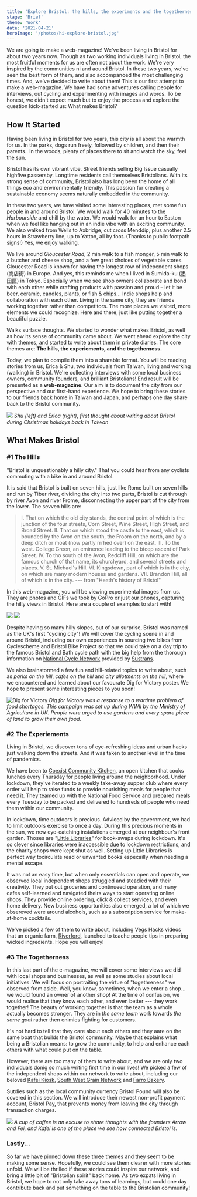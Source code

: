```yaml
---
title: 'Explore Bristol: the hills, the experiments and the togetherness'
stage: 'Brief'
theme: 'Work'
date: '2021-04-21'
heroImage: '/photos/hi-explore-bristol.jpg'
---
```

We are going to make a web-magazine!
We've been living in Bristol for about two years now. Though as two working individuals living in Bristol, the most fruitful moments for us are often not about the work. We're very inspired by the communities ni and aound Bristol. In these two years, we've seen the best form of them, and also accompanoed the most challenging times. And, we've decided to write about them!
This is our first attempt to make a web-magazine. We have had some adventures calling people for interviews, out cycling and experimenting with images and words. To be honest, we didn't expect much but to enjoy the process and explore the question kick-started us: What makes Bristol?

## How It Started
Having been living in Bristol for two years, this city is all about the warmth for us. In the parks, dogs run freely, followed by children, and then their parents.. In the woods, plenty of places there to sit and watch the sky, feel the sun. 

Bristol has its own vibrant vibe. Street friends selling Big Issue casually highfive passersby. Longtime residents call themselves Bristolians. With its  strong sense of community, Bristol also has long been the home of all things eco and environmentally friendly. This passion for creating a sustainable economy seems naturally embedded in the community.

In these two years, we have visited some interesting places, met some fun people in and around Bristol.  We would walk for 40 minutes to the *Harbourside* and chill by the water. We would walk for an hour to Easton when we feel like hanging out in an indie vibe with an exciting community. We also walked from Wells to Axbridge, cut cross Menddip, plus another 2.5 hours in Strawberry line, up to Yatton, all by foot. (Thanks to public footpath signs!) Yes, we enjoy walking.

We live around *Gloucester Road*, 2 min walk to a fish monger, 5 min walk to a butcher and cheese shop, and a few great choices of vegetable stores. Gloucester Road is known for having the longest row of independent shops (商店街) in Europe. And yes, this reminds me when I lived in Sumida-ku (墨田區) in Tokyo. Especially when we see shop owners collaborate and bond with each other while crafting products with passion and proud – let it be beer, ceramic, candles, plants, or fish & chips... Indie shops help and collaboration with each other. Living in the same city, they are friends working together rather than competitors. The more places we visited, more elements we could recognize. Here and there, just like putting together a beautiful puzzle.

Walks surface thoughts. We started to wonder what makes Bristol, as well as how its sense of community came about. We went ahead explore the city with themes, and started to write about them in private diaries. The core themes are: **The hills, the experiements, and the togetherness.**

Today, we plan to compile them into a sharable format. You will be reading stories from us, Erica & Shu, two individuals from Taiwan, living and working (walking) in Bristol. We're collecting interviews with some local business owners, community founders, and brilliant Bristolians! End result will be presented as a **web-magazine**. Our aim is to document the city from our perspective and our first-hand experience. We hope to bring these stories to our friends back home in Taiwan and Japan, and perhaps one day share back to the Bristol community.

![](https://i.imgur.com/F4vucFX.jpg=x300)
*Shu (left) and Erica (right), first thought about writing about Bristol during Christmas holidays back in Taiwan*

## What Makes Bristol

### #1 The Hills
"Bristol is unquestionably a hilly city." That you could hear from any cyclists commuting with a bike in and around Bristol. 

It is said that Bristol is built on seven hills, just like Rome built on seven hills and run by Tiber river, dividing the city into two parts, Bristol is cut through by river Avon and river Frome, disconnecting the upper part of the city from the lower. The sevven hills are: 

> I. That on which the old city stands, the central point of which is the junction of the four streets, Corn Street, Wine Street, High Street, and Broad Street. II. That on which stood the castle to the east, which is bounded by the Avon on the south, the Froom on the north, and by a deep ditch or moat (now partly rrrhed over) on the east. III. To the west. College Green, an eminence leading to the btcep ascent of Park Street. IV. To tho south of the Avon, Redcliff Hill, on which are the famous church of that name, its churchyard, and several streets and places. V. St. Michael's Hill. VI. Kingsdown, part of which is in the city, on which are many modern houses and gardens. VII. Brandon Hill, all of which is in the city. --- from "Heath's history of Bristol"

In this web-magazine, you will be viewing experimental images from us. They are photos and GIFs we took by GoPro or just our phones, capturing the hilly views in Bristol. Here are a couple of examples to start with!

![](https://i.imgur.com/PjIF9oQ.png=x300)
![](https://i.imgur.com/FnDXWtm.png=x300)

Despite having so many hilly slopes, out of our surprise, Bristol was named as the UK's first "cycling city"! We will cover the cycling scene in and around Bristol, including our own experiences in sourcing two bikes from Cyclescheme and Bristol Bike Project so that we could take on a day trip to the famous Bristol and Bath cycle path with the big help from the thorough information on [National Cycle Network](https://www.sustrans.org.uk/national-cycle-network/) provided by [Sustrans](https://www.sustrans.org.uk). 

We also brainstormed a few fun and hill-related topics to write about, such as *parks on the hill*, *cafes on the hill* and *city allotments on the hill*, where we encountered and learned about our favourate Dig for Victory poster. We hope to present some interesting pieces to you soon!

![Dig for Victory](https://i.imgur.com/2aH6ojb.png=x300)
*Dig for Victory was a response to a wartime problem of food shortages. 
This campaign was set up during WWII by the Ministry of Agriculture in UK.  People were urged to use gardens and every spare piece of land to grow their own food.*




### #2 The Experiements

Living in Bristol, we discover tons of eye-refreshing ideas and urban hacks just walking down the streets. And it was taken to another level in the time of pandemics.

We have been to [Coexist Community Kitchen](https://www.coexistcommunitykitchen.org), an open kitchen that cooks lunches every Thursday for people living around the neighborhood. Under lockdown, they've iterated to a weekly take-away supper club where every order will help to raise funds to provide nourishing meals for people that need it. They teamed up with the National Food Service and prepared meals every Tuesday to be packed and delivered to hundreds of people who need them within our community.

In lockdown, time outdoors is precious. Adviced by the government, we had to limit outdoors exercise to once a day. During this precious moments in the sun, we new eye-catching instalations emerged at our neighbour's front garden. Thoses are "[Little Libraries](https://epigram.org.uk/2021/02/19/untitled-110/)" for book-swaps during lockdown. It's so clever since libraries were inaccessible due to lockdown restrictions, and the charity shops were kept shut as well. Setting up Little Libraries is perfect way tocirculate read or unwanted books especailly when needing a mental escape.

 It was not an easy time, but when only essentials can open and operate, we observed local independent shops struggled and steadied with their creativity. They put out groceries and continueed operation, and many cafes self-learned and navigated theirs ways to start operating online shops. They provide online ordering, click & collect services, and even home delivery. New business opportunities also emerged, a lot of which we obsereved were around alcohols, such as a subscription service for make-at-home cocktails. 

We've picked a few of them to write about, including Vegs Hacks videos that an organic farm, [Riverford](http://riverford.co.uk), launched to teache people tips in preparing wicked ingredients. Hope you will enjoy!



### #3 The Togetherness
In this last part of the e-magazine, we will cover some interviews we did with local shops and businesses, as well as some studies about local initiatives. We will focus on portraiting the virtue of "togethreness" we observed from aside. Well, you know, sometimes, when we enter a shop... we would found an owner of another shop! At the time of confusion, we would realise that they know each other, and even better --- they work together! The beauty of working together is that the team as a whole actually becomes stronger. They are in *the same team* work towards *the same goal* rather then enimies fighting for customers. 

It's not hard to tell that they care about each others and they aare on the same boat that builds the Bristol community. Maybe that explains what being a Bristolian means: to grow the community, to help and enhance each others with what could put on the table. 

However, there are too many of them to write about, and we are only two individuals donig so much writing first time in our lives! We picked a few of the independent shops within our network to write about, including our beloved [Kafei Kiosk](https://www.instagram.com/kafeibristol/?hl=en), [South West Grain Network](https://www.instagram.com/swgrainnetwork/?hl=en-gb) and [Farro Bakery](https://farro.co.uk).

Sutdies such as the local community currency Bristol Pound will also be covered in this section. We will introduce their newest non-profit payment account, Bristol Pay, that prevents money from leaving the city through transaction charges.

![](https://i.imgur.com/wKKuIWG.png)
*A cup of coffee is an excuse to share thoughts with the founders Arrow and Fei, and Kafei is one of the place we see how connected Bristol is.*

### Lastly...
So far we have pinned down these three themes and they seem to be making some sense. Hopefully, we could see them clearer with more stories unfold. We will be thrilled if these stories could inspire our network, and bring a little bit of "Bristolian spirit" back home. As two expats living in Bristol, we hope to not only take away tons of learnings, but could one day contribute back and put something on the table to the Bristolian community!


